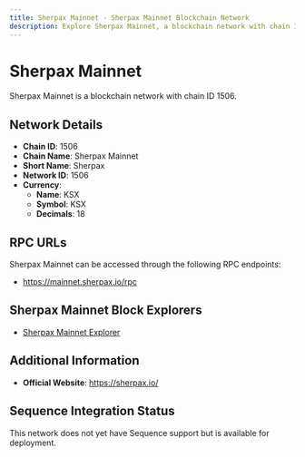 ```yaml
--- 
title: Sherpax Mainnet - Sherpax Mainnet Blockchain Network
description: Explore Sherpax Mainnet, a blockchain network with chain ID 1506. Learn about its native currency, KSX, and how to interact with the network.
---
```


# Sherpax Mainnet

Sherpax Mainnet is a blockchain network with chain ID 1506.

## Network Details

- **Chain ID**: 1506
- **Chain Name**: Sherpax Mainnet
- **Short Name**: Sherpax
- **Network ID**: 1506
- **Currency**: 
  - **Name**: KSX
  - **Symbol**: KSX
  - **Decimals**: 18

## RPC URLs

Sherpax Mainnet can be accessed through the following RPC endpoints:

- https://mainnet.sherpax.io/rpc

## Sherpax Mainnet Block Explorers

- [Sherpax Mainnet Explorer](https://evm.sherpax.io)

## Additional Information

- **Official Website**: https://sherpax.io/

## Sequence Integration Status

This network does not yet have Sequence support but is available for deployment.
